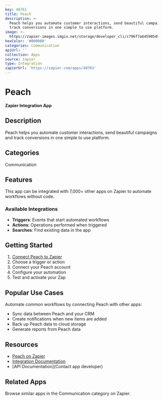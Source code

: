 ```yaml
---
key: 40761
title: Peach
description: >-
  Peach helps you automate customer interactions, send beautiful campaigns and
  track conversions in one simple to use platform.
image: >-
  https://zapier-images.imgix.net/storage/developer_cli/c796f7a645905498dc941a68f6674a60.png?auto=format%2Ccompress&ixlib=python-3.0.0&q=50
hexColor: '#000000'
categories: Communication
apiUrl: ''
collection: Apps
source: zapier
type: Integration
zapierUrl: 'https://zapier.com/apps/40761'
---
```

# Peach

**Zapier Integration App**

## Description

Peach helps you automate customer interactions, send beautiful campaigns and track conversions in one simple to use platform.

## Categories

Communication

## Features

This app can be integrated with 7,000+ other apps on Zapier to automate workflows without code.

### Available Integrations

- **Triggers**: Events that start automated workflows
- **Actions**: Operations performed when triggered
- **Searches**: Find existing data in the app

## Getting Started

1. [Connect Peach to Zapier](https://zapier.com/apps/40761)
2. Choose a trigger or action
3. Connect your Peach account
4. Configure your automation
5. Test and activate your Zap

## Popular Use Cases

Automate common workflows by connecting Peach with other apps:

- Sync data between Peach and your CRM
- Create notifications when new items are added
- Back up Peach data to cloud storage
- Generate reports from Peach data

## Resources

- [Peach on Zapier](https://zapier.com/apps/40761)
- [Integration Documentation](https://zapier.com/apps/40761/integrations)
- [API Documentation](Contact app developer)

## Related Apps

Browse similar apps in the Communication category on Zapier.

